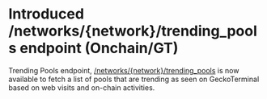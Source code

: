 # Introduced /networks/{network}/trending_pools endpoint (Onchain/GT)

Trending Pools endpoint, [/networks/\{network}/trending\_pools](/reference/trending-pools-network) is now available to fetch a list of pools that are trending as seen on GeckoTerminal based on web visits and on-chain activities.